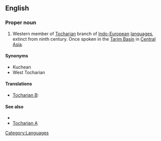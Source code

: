 ==English==
{{wikipedia}}

===Proper noun===
{{en-proper noun}}

# Western member of [[Tocharian]] branch of [[Indo-European]] [[language]]s, extinct from ninth century. Once spoken in the [[Tarim Basin]] in [[Central Asia]].

====Synonyms====
* Kuchean
* West Tocharian

====Translations====
{{trans-top|western member of Tocharian branch}}
{{trans-mid}}
* [[Tocharian B]]: {{tø|txb|kuśiññe}}
{{trans-bottom}}

====See also====
* {{langcat}}
* [[Tocharian A]]

[[Category:Languages]]